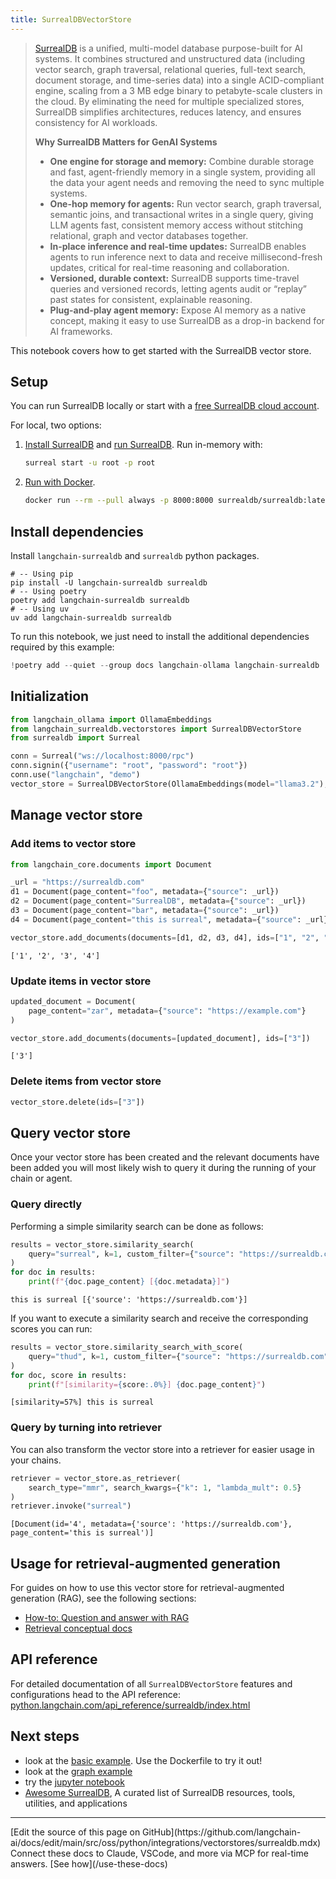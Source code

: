 ```yaml
---
title: SurrealDBVectorStore
---
```


> [SurrealDB](https://surrealdb.com) is a unified, multi-model database purpose-built for AI systems. It combines structured and unstructured data (including vector search, graph traversal, relational queries, full-text search, document storage, and time-series data) into a single ACID-compliant engine, scaling from a 3 MB edge binary to petabyte-scale clusters in the cloud. By eliminating the need for multiple specialized stores, SurrealDB simplifies architectures, reduces latency, and ensures consistency for AI workloads.
>
> **Why SurrealDB Matters for GenAI Systems**
>
> - **One engine for storage and memory:** Combine durable storage and fast, agent-friendly memory in a single system, providing all the data your agent needs and removing the need to sync multiple systems.
> - **One-hop memory for agents:** Run vector search, graph traversal, semantic joins, and transactional writes in a single query, giving LLM agents fast, consistent memory access without stitching relational, graph and vector databases together.
> - **In-place inference and real-time updates:** SurrealDB enables agents to run inference next to data and receive millisecond-fresh updates, critical for real-time reasoning and collaboration.
> - **Versioned, durable context:** SurrealDB supports time-travel queries and versioned records, letting agents audit or “replay” past states for consistent, explainable reasoning.
> - **Plug-and-play agent memory:** Expose AI memory as a native concept, making it easy to use SurrealDB as a drop-in backend for AI frameworks.

This notebook covers how to get started with the SurrealDB vector store.

## Setup

You can run SurrealDB locally or start with a [free SurrealDB cloud account](https://surrealdb.com/docs/cloud/getting-started).

For local, two options:

1. [Install SurrealDB](https://surrealdb.com/docs/surrealdb/installation) and [run SurrealDB](https://surrealdb.com/docs/surrealdb/installation/running). Run in-memory with:

    ```bash
    surreal start -u root -p root
    ```

2. [Run with Docker](https://surrealdb.com/docs/surrealdb/installation/running/docker).

    ```bash
    docker run --rm --pull always -p 8000:8000 surrealdb/surrealdb:latest start
    ```

## Install dependencies

Install `langchain-surrealdb` and `surrealdb` python packages.

```shell
# -- Using pip
pip install -U langchain-surrealdb surrealdb
# -- Using poetry
poetry add langchain-surrealdb surrealdb
# -- Using uv
uv add langchain-surrealdb surrealdb
```

To run this notebook, we just need to install the additional dependencies required by this example:

```python
!poetry add --quiet --group docs langchain-ollama langchain-surrealdb
```

## Initialization

```python
from langchain_ollama import OllamaEmbeddings
from langchain_surrealdb.vectorstores import SurrealDBVectorStore
from surrealdb import Surreal

conn = Surreal("ws://localhost:8000/rpc")
conn.signin({"username": "root", "password": "root"})
conn.use("langchain", "demo")
vector_store = SurrealDBVectorStore(OllamaEmbeddings(model="llama3.2"), conn)
```

## Manage vector store

### Add items to vector store

```python
from langchain_core.documents import Document

_url = "https://surrealdb.com"
d1 = Document(page_content="foo", metadata={"source": _url})
d2 = Document(page_content="SurrealDB", metadata={"source": _url})
d3 = Document(page_content="bar", metadata={"source": _url})
d4 = Document(page_content="this is surreal", metadata={"source": _url})

vector_store.add_documents(documents=[d1, d2, d3, d4], ids=["1", "2", "3", "4"])
```

```output
['1', '2', '3', '4']
```

### Update items in vector store

```python
updated_document = Document(
    page_content="zar", metadata={"source": "https://example.com"}
)

vector_store.add_documents(documents=[updated_document], ids=["3"])
```

```output
['3']
```

### Delete items from vector store

```python
vector_store.delete(ids=["3"])
```

## Query vector store

Once your vector store has been created and the relevant documents have been added you will most likely wish to query it during the running of your chain or agent.

### Query directly

Performing a simple similarity search can be done as follows:

```python
results = vector_store.similarity_search(
    query="surreal", k=1, custom_filter={"source": "https://surrealdb.com"}
)
for doc in results:
    print(f"{doc.page_content} [{doc.metadata}]")
```

```output
this is surreal [{'source': 'https://surrealdb.com'}]
```

If you want to execute a similarity search and receive the corresponding scores you can run:

```python
results = vector_store.similarity_search_with_score(
    query="thud", k=1, custom_filter={"source": "https://surrealdb.com"}
)
for doc, score in results:
    print(f"[similarity={score:.0%}] {doc.page_content}")
```

```output
[similarity=57%] this is surreal
```

### Query by turning into retriever

You can also transform the vector store into a retriever for easier usage in your chains.

```python
retriever = vector_store.as_retriever(
    search_type="mmr", search_kwargs={"k": 1, "lambda_mult": 0.5}
)
retriever.invoke("surreal")
```

```output
[Document(id='4', metadata={'source': 'https://surrealdb.com'}, page_content='this is surreal')]
```

## Usage for retrieval-augmented generation

For guides on how to use this vector store for retrieval-augmented generation (RAG), see the following sections:

- [How-to: Question and answer with RAG](https://python.langchain.com/docs/how_to/#qa-with-rag)
- [Retrieval conceptual docs](https://python.langchain.com/docs/concepts/retrieval/)

## API reference

For detailed documentation of all `SurrealDBVectorStore` features and configurations head to the API reference: [python.langchain.com/api_reference/surrealdb/index.html](https://python.langchain.com/api_reference/surrealdb/index.html)

## Next steps

- look at the [basic example](https://github.com/surrealdb/langchain-surrealdb/tree/main/examples/basic). Use the Dockerfile to try it out!
- look at the [graph example](https://github.com/surrealdb/langchain-surrealdb/tree/main/examples/graph)
- try the [jupyter notebook](https://github.com/langchain-ai/langchain/blob/v0.3/docs/docs/integrations/vectorstores/surrealdb.ipynb)
- [Awesome SurrealDB](https://github.com/surrealdb/awesome-surreal), A curated list of SurrealDB resources, tools, utilities, and applications

---

<Callout icon="pen-to-square" iconType="regular">
    [Edit the source of this page on GitHub](https://github.com/langchain-ai/docs/edit/main/src/oss/python/integrations/vectorstores/surrealdb.mdx)
</Callout>
<Tip icon="terminal" iconType="regular">
    Connect these docs to Claude, VSCode, and more via MCP for    real-time answers. [See how](/use-these-docs)
</Tip>
